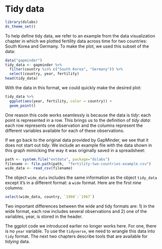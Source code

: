 # Tidy data

```r
library(dslabs)
ds_theme_set()
```

To help define tidy data, we refer to an example from the data visualization chapter in which we plotted fertility data across time for two countries: South Korea and Germany. To make the plot, we used this subset of the data:

```r
data("gapminder")
tidy_data <- gapminder %>% 
  filter(country %in% c("South Korea", "Germany")) %>%
  select(country, year, fertility)
head(tidy_data)
```

With the data in this format, we could quickly make the desired plot:

```r
tidy_data %>% 
  ggplot(aes(year, fertility, color = country)) +
  geom_point()
```

One reason this code works seamlessly is because the data is _tidy_: each point is represented in a row. This brings us to the definition of _tidy data_: each row represents one observation and the columns represent the different variables available for each of these observations.

If we go back to the original data provided by GapMinder, we see that it does not start out _tidy_. We include an example file with the data shown in this graph mimicking the way it was originally saved in a spreadsheet:

```r
path <- system.file("extdata", package="dslabs")
filename <- file.path(path,  "fertility-two-countries-example.csv")
wide_data <- read_csv(filename)
```

The object `wide_data` includes the same information as the object `tidy_data` except it's in a different format: a `wide` format. Here are the first nine columns:

```r
select(wide_data, country, `1960`:`1967`)
```

Two important differences between the wide and tidy formats are: 1) in the wide format, each row includes several observations and 2) one of the variables, year, is stored in the header.
 
The ggplot code we introduced earlier no longer works here. For one, there is no `year` variable. To use the `tidyverse`, we need to wrangle this data into `tidy` format. The next two chapters describe tools that are available for _tidying_ data.


